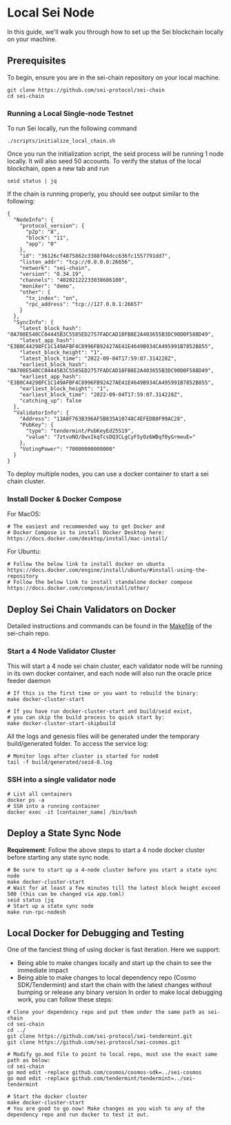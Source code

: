 # Local Sei Node
In this guide, we'll walk you through how to set up the Sei blockchain locally on your machine.

## Prerequisites
To begin, ensure you are in the sei-chain repository on your local machine.
```
git clone https://github.com/sei-protocol/sei-chain
cd sei-chain
```

### Running a Local Single-node Testnet
To run Sei locally, run the following command
```
./scripts/initialize_local_chain.sh
```

Once you run the initialization script, the seid process will be running 1 node locally. It will also seed 50 accounts. 
To verify the status of the local blockchain, open a new tab and run
```
seid status | jq
```

If the chain is running properly, you should see output similar to the following:
```
{
  "NodeInfo": {
    "protocol_version": {
      "p2p": "8",
      "block": "11",
      "app": "0"
    },
    "id": "36126cf4875862c3388f04dcc636fc1557791dd7",
    "listen_addr": "tcp://0.0.0.0:26656",
    "network": "sei-chain",
    "version": "0.34.19",
    "channels": "40202122233038606100",
    "moniker": "demo",
    "other": {
      "tx_index": "on",
      "rpc_address": "tcp://127.0.0.1:26657"
    }
  },
  "SyncInfo": {
    "latest_block_hash": "0A708E540CC04445B3C5585ED2757FADCAD18FB8E2A403655B3DC90D0F588D49",
    "latest_app_hash": "E3B0C44298FC1C149AFBF4C8996FB92427AE41E4649B934CA495991B7852B855",
    "latest_block_height": "1",
    "latest_block_time": "2022-09-04T17:59:07.314228Z",
    "earliest_block_hash": "0A708E540CC04445B3C5585ED2757FADCAD18FB8E2A403655B3DC90D0F588D49",
    "earliest_app_hash": "E3B0C44298FC1C149AFBF4C8996FB92427AE41E4649B934CA495991B7852B855",
    "earliest_block_height": "1",
    "earliest_block_time": "2022-09-04T17:59:07.314228Z",
    "catching_up": false
  },
  "ValidatorInfo": {
    "Address": "13A8F763B396AF5B835A10748C4EFEDB0F99AC28",
    "PubKey": {
      "type": "tendermint/PubKeyEd25519",
      "value": "7ztvoNO/8wxIkqTcsDQ3CLgCyF5yOz6WBqf0yGrmeuE="
    },
    "VotingPower": "70000000000000"
  }
}
```

To deploy multiple nodes, you can use a docker container to start a sei chain cluster.

### Install Docker & Docker Compose
For MacOS:
```
# The easiest and recommended way to get Docker and
# Docker Compose is to install Docker Desktop here:
https://docs.docker.com/desktop/install/mac-install/
```

For Ubuntu:
```
# Follow the below link to install docker on ubuntu
https://docs.docker.com/engine/install/ubuntu/#install-using-the-repository
# Follow the below link to install standalone docker compose
https://docs.docker.com/compose/install/other/
```

## Deploy Sei Chain Validators on Docker
Detailed instructions and commands can be found in the [Makefile](https://github.com/sei-protocol/sei-chain/blob/main/Makefile) of the sei-chain repo.

### Start a 4 Node Validator Cluster
This will start a 4 node sei chain cluster,  each validator node will be running in its own docker container, and each node will also run the oracle price feeder daemon

```
# If this is the first time or you want to rebuild the binary:
make docker-cluster-start

# If you have run docker-cluster-start and build/seid exist, 
# you can skip the build process to quick start by:
make docker-cluster-start-skipbuild
```

All the logs and genesis files will be generated under the temporary build/generated folder. To access the service log:

```
# Monitor logs after cluster is started for node0
tail -f build/generated/seid-0.log
```

### SSH into a single validator node
```
# List all containers
docker ps -a
# SSH into a running container
docker exec -it [container_name] /bin/bash
```

## Deploy a State Sync Node

**Requirement**:  Follow the above steps to start a 4 node docker cluster before starting any state sync node.
```
# Be sure to start up a 4-node cluster before you start a state sync node
make docker-cluster-start
# Wait for at least a few minutes till the latest block height exceed 500 (this can be changed via app.toml)
seid status |jq
# Start up a state sync node
make run-rpc-nodesh
```

## Local Docker for Debugging and Testing
One of the fanciest thing of using docker is fast iteration. Here we support:
- Being able to make changes locally and start up the chain to see the immediate impact
- Being able to make changes to local dependency repo (Cosmo SDK/Tendermint) and start the chain with the latest changes without bumping or release any binary version
In order to make local debugging work, you can follow these steps:
```
# Clone your dependency repo and put them under the same path as sei-chain
cd sei-chain
cd ../
git clone https://github.com/sei-protocol/sei-tendermint.git
git clone https://github.com/sei-protocol/sei-cosmos.git

# Modify go.mod file to point to local repo, must use the exact same path as below:
cd sei-chain
go mod edit -replace github.com/cosmos/cosmos-sdk=../sei-cosmos
go mod edit -replace github.com/tendermint/tendermint=../sei-tendermint

# Start the docker cluster
make docker-cluster-start
# You are good to go now! Make changes as you wish to any of the dependency repo and run docker to test it out.
```